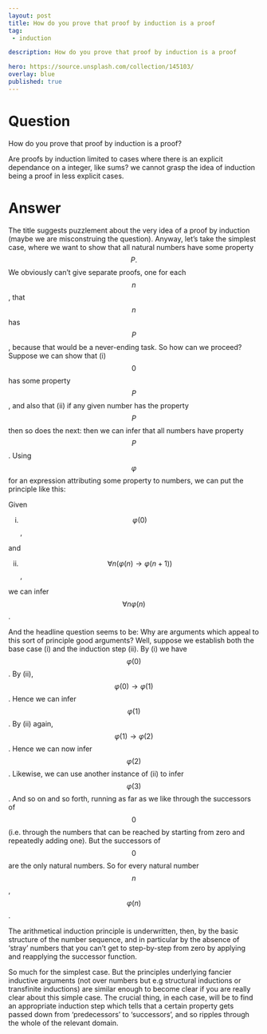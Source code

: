 ---
layout: post
title: How do you prove that proof by induction is a proof
tag:
 - induction

description: How do you prove that proof by induction is a proof

hero: https://source.unsplash.com/collection/145103/
overlay: blue 
published: true
---

# Question 

How do you prove that proof by induction is a proof?

<!--break-->


Are proofs by induction limited to cases where there is an explicit dependance on a integer, like sums? we  cannot grasp the idea of induction being a proof in less explicit cases.

# Answer 


The title suggests puzzlement about the very idea of a proof by induction (maybe we are  misconstruing the question). Anyway, let's take the simplest case, where we want to show that all natural numbers have some property $$P.$$ We obviously can't give separate proofs, one for each $$n$$,  that $$n$$ has $$P$$, because that would be a never-ending task. So how can we proceed? 
Suppose we can show that (i) $$0$$ has some property $$P$$, and also that (ii) if any given number has the property $$P$$ then so does the next: then we can infer that all numbers have  property $$P$$. Using $$\varphi$$ for an expression attributing some property to numbers, we can put the principle like this: 

Given 

(i) $$\varphi(0)$$, 

and 

(ii) $$\forall n(\varphi(n) \to \varphi(n +
    1))$$, 
	
we can infer $$\forall n\varphi(n)$$.

And the headline question seems to be: Why are arguments which appeal to this sort of principle good arguments? 
Well, suppose we establish both the base case (i) and the induction step (ii). By (i) we have $$\varphi(0)$$. By (ii), $$\varphi(0)  \to \varphi(1)$$. Hence we can infer $$\varphi(1)$$. By (ii) again, $$\varphi(1)  \to \varphi(2)$$. Hence we can now infer $$\varphi(2)$$. Likewise, we can use another instance of (ii) to infer $$\varphi(3)$$. And so on and so forth, running as far as we like through the successors of $$0$$ (i.e. through the numbers that can be reached by starting from zero and repeatedly adding one). But the successors of $$0$$ are the only natural numbers. So for every natural number $$n$$, $$\varphi(n)$$. 

The arithmetical induction principle is underwritten, then, by the basic structure of the number sequence, and in particular by the absence of 'stray' numbers that you can't get to step-by-step from zero by applying and reapplying the successor function.

So much for the simplest case. But the principles underlying fancier inductive arguments (not over numbers but e.g structural inductions or transfinite inductions) are similar enough to become clear if you are really clear about this simple case. The crucial thing, in each case, will be to find an appropriate induction step which tells that a certain property gets passed down from 'predecessors' to 'successors', and so ripples through the whole of the relevant domain.


